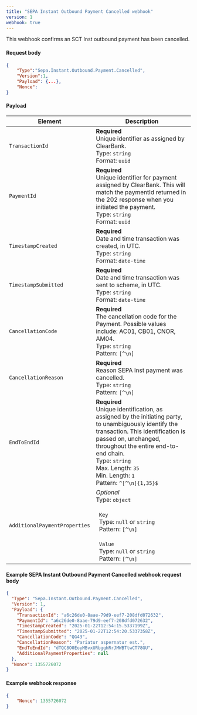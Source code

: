 ```yaml
---
title: "SEPA Instant Outbound Payment Cancelled webhook"
version: 1
webhook: true
---
```



This webhook confirms an SCT Inst outbound payment has been cancelled.

#### Request body

```json
{
    "Type":"Sepa.Instant.Outbound.Payment.Cancelled",
    "Version":1,
    "Payload": {...},
    "Nonce":
}
```

#### Payload

| Element                       | Description                                                                                                                                                                                                                                                                                               |
| ----------------------------- | --------------------------------------------------------------------------------------------------------------------------------------------------------------------------------------------------------------------------------------------------------------------------------------------------------- |
| `TransactionId`               | **Required**<br />Unique identifier as assigned by ClearBank.<br/>Type: `string`<br/>Format: `uuid`                                                                                                                                                                                                       |
| `PaymentId`                   | **Required**<br />Unique identifier for payment assigned by ClearBank. This will match the paymentId returned in the 202 response when you initiated the payment.<br/>Type: `string` <br/>Format: `uuid`                                                                                                  |
| `TimestampCreated`            | **Required**<br />Date and time transaction was created, in UTC.<br /> Type: `string`<br/>Format: `date-time`                                                                                                                                                                                             |
| `TimestampSubmitted`          | **Required**<br />Date and time transaction was sent to scheme, in UTC.<br /> Type: `string`<br/>Format: `date-time`                                                                                                                                                                                      |
| `CancellationCode`            | **Required**<br />The cancellation code for the Payment. Possible values include: AC01, CB01, CNOR, AM04.<br/>Type: `string`<br/>Pattern: `[^\n]`                                                                                                                                                         |
| `CancellationReason`          | **Required**<br />Reason SEPA Inst payment was cancelled.<br/>Type: `string`<br/>Pattern: `[^\n]`                                                                                                                                                                                                         |
| `EndToEndId`                  | **Required**<br />Unique identification, as assigned by the initiating party, to unambiguously identify the transaction. This identification is passed on, unchanged, throughout the entire end-to-end chain.<br/>Type: `string`<br/>Max. Length: `35`<br/>Min. Length: `1` <br/>Pattern: `^[^\n]{1,35}$` |
| `AdditionalPaymentProperties` | *Optional*<br />Type: `object`<br/><br/>&nbsp;&nbsp;`Key`<br/>&nbsp;&nbsp;Type: `null` or `string`<br/>&nbsp;&nbsp;Pattern: `[^\n]`<br/><br/>&nbsp;&nbsp;`Value`<br/>&nbsp;&nbsp;Type: `null` or `string`<br/>&nbsp;&nbsp;Pattern: `[^\n]`                                                                |


#### Example SEPA Instant Outbound Payment Cancelled webhook request body

```json
{
  "Type": "Sepa.Instant.Outbound.Payment.Cancelled",
  "Version": 1,
  "Payload": {
    "TransactionId": "a6c26de0-8aae-79d9-eef7-208dfd072632",
    "PaymentId": "a6c26de0-8aae-79d9-eef7-208dfd072632",
    "TimestampCreated": "2025-01-22T12:54:15.5337199Z",
    "TimestampSubmitted": "2025-01-22T12:54:20.5337358Z",
    "CancellationCode": "QG43",
    "CancellationReason": "Pariatur aspernatur est.",
    "EndToEndId": "dTQC8O0EoyMBvxURbgghRrJMWBTtwCT78GU",
    "AdditionalPaymentProperties": null
  },
  "Nonce": 1355726072
}
```

#### Example webhook response

```json
{
    "Nonce": 1355726072
}
```
